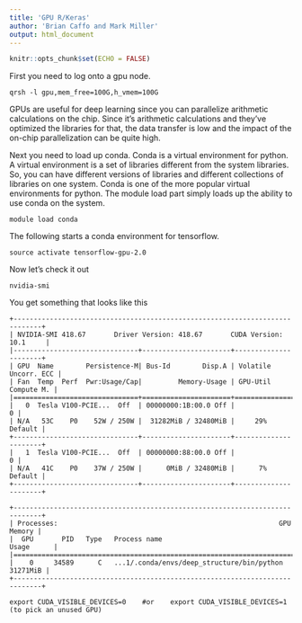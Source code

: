 ```yaml
---
title: 'GPU R/Keras'
author: 'Brian Caffo and Mark Miller'
output: html_document
---
```


```r
knitr::opts_chunk$set(ECHO = FALSE)
```

First you need to log onto a gpu node.

```
qrsh -l gpu,mem_free=100G,h_vmem=100G
```

GPUs are useful for deep learning since you can parallelize arithmetic calculations on the chip. Since it's
arithmetic calculations and they've optimized the libraries for that, the data transfer is low and the 
impact of the on-chip parallelization can be quite high.


Next you need to load up conda. Conda is a virtual environment for python. A virtual environment is a 
set of libraries different from the system libraries. So, you can have different versions of libraries
and different collections of libraries on one system. Conda is one of the more popular virtual environments
for python. The module load part simply loads up the ability to use conda on the system.

```
module load conda
```

The following starts a conda environment for tensorflow.
```
source activate tensorflow-gpu-2.0
```

Now let's check it out
```
nvidia-smi
```
You get something that looks like this
```
+-----------------------------------------------------------------------------+
| NVIDIA-SMI 418.67       Driver Version: 418.67       CUDA Version: 10.1     |
|-------------------------------+----------------------+----------------------+
| GPU  Name        Persistence-M| Bus-Id        Disp.A | Volatile Uncorr. ECC |
| Fan  Temp  Perf  Pwr:Usage/Cap|         Memory-Usage | GPU-Util  Compute M. |
|===============================+======================+======================|
|   0  Tesla V100-PCIE...  Off  | 00000000:1B:00.0 Off |                    0 |
| N/A   53C    P0    52W / 250W |  31282MiB / 32480MiB |     29%      Default |
+-------------------------------+----------------------+----------------------+
|   1  Tesla V100-PCIE...  Off  | 00000000:88:00.0 Off |                    0 |
| N/A   41C    P0    37W / 250W |      0MiB / 32480MiB |      7%      Default |
+-------------------------------+----------------------+----------------------+
                                                                               
+-----------------------------------------------------------------------------+
| Processes:                                                       GPU Memory |
|  GPU       PID   Type   Process name                             Usage      |
|=============================================================================|
|    0     34589      C   ...1/.conda/envs/deep_structure/bin/python 31271MiB |
+-----------------------------------------------------------------------------+
```


```
export CUDA_VISIBLE_DEVICES=0    #or    export CUDA_VISIBLE_DEVICES=1   (to pick an unused GPU)
```
